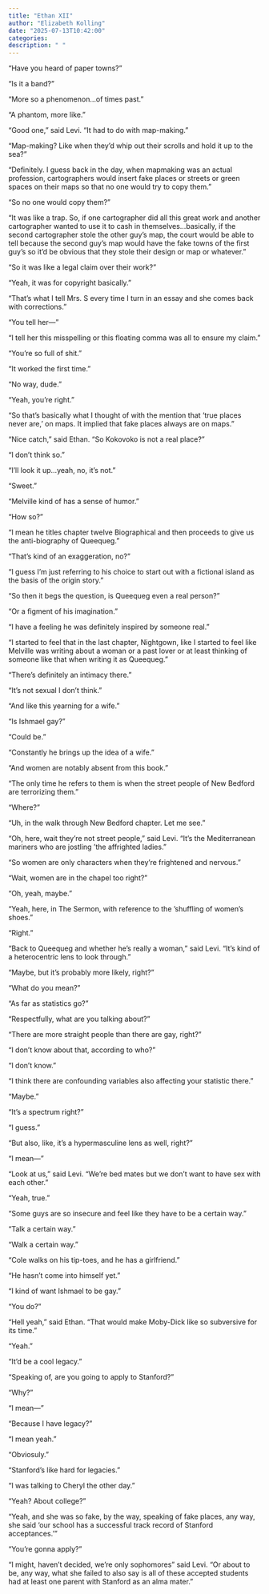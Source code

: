```yaml
---
title: "Ethan XII"
author: "Elizabeth Kolling"
date: "2025-07-13T10:42:00"
categories: 
description: " "
---
```



“Have you heard of paper towns?”

“Is it a band?”

“More so a phenomenon…of times past.”

“A phantom, more like.”

“Good one,” said Levi. “It had to do with map-making.”

“Map-making? Like when they’d whip out their scrolls and hold it up to the sea?”

“Definitely. I guess back in the day, when mapmaking was an actual profession, cartographers would insert fake places or streets or green spaces on their maps so that no one would try to copy them.”

“So no one would copy them?”

“It was like a trap. So, if one cartographer did all this great work and another cartographer wanted to use it to cash in themselves…basically, if the second cartographer stole the other guy’s map, the court would be able to tell because the second guy’s map would have the fake towns of the first guy’s so it’d be obvious that they stole their design or map or whatever.”

“So it was like a legal claim over their work?”

“Yeah, it was for copyright basically.” 

“That’s what I tell Mrs. S every time I turn in an essay and she comes back with corrections.”

“You tell her—”

“I tell her this misspelling or this floating comma was all to ensure my claim.” 

“You’re so full of shit.”

“It worked the first time.”

“No way, dude.”

“Yeah, you’re right.” 

“So that’s basically what I thought of with the mention that ‘true places never are,’ on maps. It implied that fake places always are on maps.”

“Nice catch,” said Ethan. “So Kokovoko is not a real place?”

“I don’t think so.”

“I’ll look it up…yeah, no, it’s not.”

“Sweet.”

“Melville kind of has a sense of humor.” 

“How so?”

“I mean he titles chapter twelve Biographical and then proceeds to give us the anti-biography of Queequeg.”

“That’s kind of an exaggeration, no?”

“I guess I’m just referring to his choice to start out with a fictional island as the basis of the origin story.”

“So then it begs the question, is Queequeg even a real person?”

“Or a figment of his imagination.”

“I have a feeling he was definitely inspired by someone real.”

“I started to feel that in the last chapter, Nightgown, like I started to feel like Melville was writing about a woman or a past lover or at least thinking of someone like that when writing it as Queequeg.” 

“There’s definitely an intimacy there.”

“It’s not sexual I don’t think.”

“And like this yearning for a wife.”

“Is Ishmael gay?”

“Could be.”

“Constantly he brings up the idea of a wife.”

“And women are notably absent from this book.”

“The only time he refers to them is when the street people of New Bedford are terrorizing them.”

“Where?”

“Uh, in the walk through New Bedford chapter. Let me see.” 

“Oh, here, wait they’re not street people,” said Levi. “It’s the Mediterranean mariners who are jostling ‘the affrighted ladies.”

“So women are only characters when they’re frightened and nervous.”

“Wait, women are in the chapel too right?”

“Oh, yeah, maybe.”

“Yeah, here, in The Sermon, with reference to the ‘shuffling of women’s shoes.”

“Right.”

“Back to Queequeg and whether he’s really a woman,” said Levi. “It’s kind of a heterocentric lens to look through.”

“Maybe, but it’s probably more likely, right?”

“What do you mean?”

“As far as statistics go?”

“Respectfully, what are you talking about?”

“There are more straight people than there are gay, right?”

“I don’t know about that, according to who?”

“I don’t know.”

“I think there are confounding variables also affecting your statistic there.” 

“Maybe.”

“It’s a spectrum right?”

“I guess.”

“But also, like, it’s a hypermasculine lens as well, right?”

“I mean—”

“Look at us,” said Levi. “We’re bed mates but we don’t want to have sex with each other.”

“Yeah, true.” 

“Some guys are so insecure and feel like they have to be a certain way.” 

“Talk a certain way.”

“Walk a certain way.”

“Cole walks on his tip-toes, and he has a girlfriend.”

“He hasn’t come into himself yet.” 

“I kind of want Ishmael to be gay.”

“You do?”

“Hell yeah,” said Ethan. “That would make Moby-Dick like so subversive for its time.” 

“Yeah.”

“It’d be a cool legacy.”

“Speaking of, are you going to apply to Stanford?”

“Why?”

“I mean—”

“Because I have legacy?”

“I mean yeah.”

“Obviosuly.” 

“Stanford’s like hard for legacies.” 

“I was talking to Cheryl the other day.” 

“Yeah? About college?”

“Yeah, and she was so fake, by the way, speaking of fake places, any way, she said ‘our school has a successful track record of Stanford acceptances.’”

“You’re gonna apply?”

“I might, haven’t decided, we’re only sophomores” said Levi. “Or about to be, any way, what she failed to also say is all of these accepted students had at least one parent with Stanford as an alma mater.”